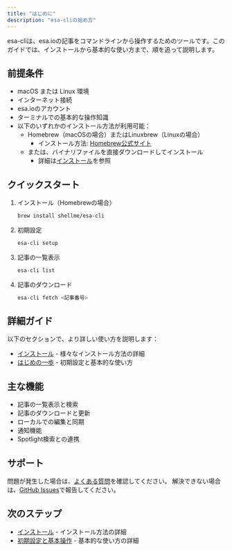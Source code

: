```yaml
---
title: "はじめに"
description: "esa-cliの始め方"
---
```



esa-cliは、esa.ioの記事をコマンドラインから操作するためのツールです。このガイドでは、インストールから基本的な使い方まで、順を追って説明します。

## 前提条件

- macOS または Linux 環境
- インターネット接続
- esa.ioのアカウント
- ターミナルでの基本的な操作知識
- 以下のいずれかのインストール方法が利用可能：
  - Homebrew（macOSの場合）またはLinuxbrew（Linuxの場合）
    - インストール方法: [Homebrew公式サイト](https://brew.sh/)
  - または、バイナリファイルを直接ダウンロードしてインストール
    - 詳細は[インストール](/getting-started/installation)を参照

## クイックスタート

<Steps>

1. インストール（Homebrewの場合）
   ```bash
   brew install shellme/esa-cli
   ```

2. 初期設定
   ```bash
   esa-cli setup
   ```

3. 記事の一覧表示
   ```bash
   esa-cli list
   ```

4. 記事のダウンロード
   ```bash
   esa-cli fetch <記事番号>
   ```

</Steps>

## 詳細ガイド

以下のセクションで、より詳しい使い方を説明します：

- [インストール](/getting-started/installation) - 様々なインストール方法の詳細
- [はじめの一歩](/getting-started/first-steps) - 初期設定と基本的な使い方

## 主な機能

- 記事の一覧表示と検索
- 記事のダウンロードと更新
- ローカルでの編集と同期
- 通知機能
- Spotlight検索との連携

## サポート

問題が発生した場合は、[よくある質問](/getting-started/first-steps#よくある質問faq)を確認してください。
解決できない場合は、[GitHub Issues](https://github.com/shellme/esa-cli/issues)で報告してください。

## 次のステップ

- [インストール](/installation) - インストール方法の詳細
- [初期設定と基本操作](/first-steps) - 基本的な使い方の詳細 